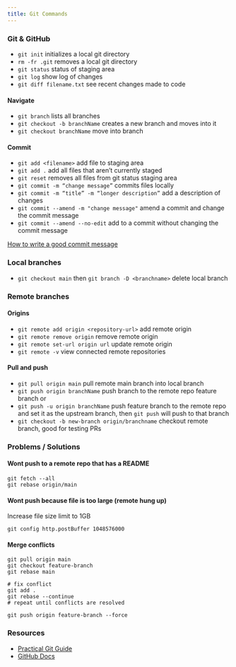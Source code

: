 ```yaml
---
title: Git Commands
---
```


### Git & GitHub

- `git init` initializes a local git directory
- `rm -fr .git` removes a local git directory
- `git status` status of staging area
- `git log` show log of changes
- `git diff filename.txt` see recent changes made to code

#### Navigate

- `git branch` lists all branches
- `git checkout -b branchName` creates a new branch and moves into it
- `git checkout branchName` move into branch

#### Commit

- `git add <filename>` add file to staging area
- `git add .` add all files that aren’t currently staged
- `git reset` removes all files from git status staging area
- `git commit -m “change message”` commits files locally
- `git commit -m “title” -m “longer description”` add a description of changes
- `git commit --amend -m "change message"` amend a commit and change the commit message
- `git commit --amend --no-edit` add to a commit without changing the commit message

[How to write a good commit message](https://cbea.ms/git-commit/)

### Local branches

- `git checkout main` then `git branch -D <branchname>` delete local branch

### Remote branches

#### Origins

- `git remote add origin <repository-url>` add remote origin
- `git remote remove origin` remove remote origin
- `git remote set-url origin url` update remote origin
- `git remote -v` view connected remote repositories

#### Pull and push

- `git pull origin main` pull remote main branch into local branch
- `git push origin branchName` push branch to the remote repo feature branch
  or
- `git push -u origin branchName` push feature branch to the remote repo and set it as the upstream branch, then `git push` will push to that branch
- `git checkout -b new-branch origin/branchname` checkout remote branch, good for testing PRs

### Problems / Solutions

#### Wont push to a remote repo that has a README

```shell
git fetch --all
git rebase origin/main
```

#### Wont push because file is too large (remote hung up)

Increase file size limit to 1GB

```shell
git config http.postBuffer 1048576000
```

#### Merge conflicts

```shell
git pull origin main
git checkout feature-branch
git rebase main

# fix conflict
git add .
git rebase --continue
# repeat until conflicts are resolved

git push origin feature-branch --force
```

### Resources

- [Practical Git Guide](https://github.com/sadanandpai/git-guide)
- [GitHub Docs](https://docs.github.com/en/get-started/using-git/about-git)
